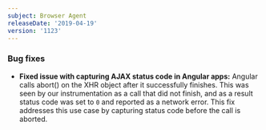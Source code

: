 ```yaml
---
subject: Browser Agent
releaseDate: '2019-04-19'
version: '1123'
---
```


### Bug fixes

* **Fixed issue with capturing AJAX status code in Angular apps:** Angular calls abort() on the XHR object after it successfully finishes. This was seen by our instrumentation as a call that did not finish, and as a result status code was set to `0` and reported as a network error. This fix addresses this use case by capturing status code before the call is aborted.

